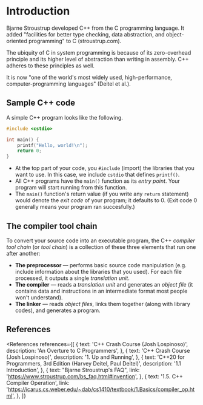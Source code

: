 
# Introduction

Bjarne Stroustrup developed C++ from the C programming language. It added "facilities for better type checking, data abstraction, and object-oriented programming" to C (stroustrup.com).

The ubiquity of C in system programming is because of its zero-overhead principle and its higher level of abstraction than writing in assembly. C++ adheres to these principles as well.

It is now "one of the world's most widely used, high-performance, computer-programming languages" (Deitel et al.).

## Sample C++ code

A simple C++ program looks like the following.

```cpp
#include <cstdio>

int main() {
    printf("Hello, world!\n");
    return 0;
}
```

- At the top part of your code, you `#include` (import) the libraries that you want to use. In this case, we include `cstdio` that defines `printf()`.
- All C++ programs have the `main()` function as its _entry point_. Your program will start running from this function.
- The `main()` function's return value (if you write any `return` statement) would denote the _exit code_ of your program; it defaults to 0. (Exit code 0 generally means your program ran succesfully.)

## The compiler tool chain

To convert your source code into an executable program, the C++ _compiler tool chain_ (or _tool chain_) is a collection of these three elements that run one after another:

- **The preprocessor** &mdash; performs basic source code manipulation (e.g. include information about the libraries that you used). For each file processed, it outputs a single _translation unit_.
- **The compiler** &mdash; reads a _translation unit_ and generates an _object file_ (it contains data and instructions in an intermediate format most people won't understand).
- **The linker** &mdash; reads _object files_, links them together (along with library codes), and generates a program.

## References

<References
  references={[
    {
      text: 'C++ Crash Course (Josh Lospinoso)',
      description: 'An Overture to C Programmers',
    },
    {
      text: 'C++ Crash Course (Josh Lospinoso)',
      description: '1. Up and Running',
    },
    {
      text: 'C++20 for Programmers, 3rd Edition (Harvey Deitel, Paul Deitel)',
      description: '1.1 Introduction',
    },
    {
      text: "Bjarne Stroustrup's FAQ",
      link: 'https://www.stroustrup.com/bs_faq.html#invention',
    },
    {
      text: '1.5. C++ Compiler Operation',
      link: 'https://icarus.cs.weber.edu/~dab/cs1410/textbook/1.Basics/compiler_op.html',
    },
  ]}
></References>

